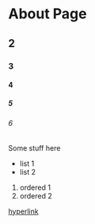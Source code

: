 # About Page
## 2
### 3
#### 4
##### 5
###### 6

Some stuff here

- list 1
- list 2

1. ordered 1
2. ordered 2

[hyperlink](https://google.com)